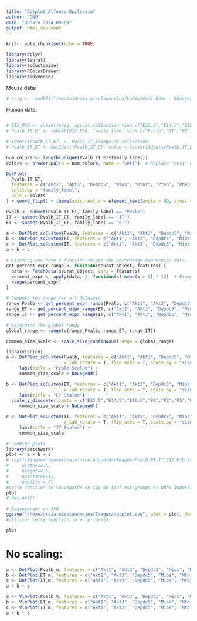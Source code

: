 ```yaml
---
title: "Dotplot_Alfonso_Epilepsia"
author: "DNO"
date: "Update 2024-09-09"
output: html_document
---
```


```r
knitr::opts_chunk$set(echo = TRUE)
```

```r
library(dplyr)
library(Seurat)
library(scCustomize)
library(RColorBrewer)
library(tidyverse)
```

Mouse data:

```r
# orig <- readRDS("/media/draia-nicolauondina/LaCie/Ordi Rémi - RNAseq/DD/Sc RNA-Seq/Torch-clustering/mito10/GECortex_PostM/GECortex_PostMsub_celltypefinal.rds")
```

Human data: 

```r

```


```r
# E12_P30 <- subset(orig, age.at.collection %in% c("E12.5","E14.5","E16.5","P0","P2","P5","P8","P16","P30"))
# Pvalb_IT_ET <- subset(E12_P30, family_label %in% c("Pvalb","IT","ET"))
```

```r
# Idents(Pvalb_IT_ET) <- Pvalb_IT_ET$age.at.collection
# Pvalb_IT_ET <- SetIdent(Pvalb_IT_ET, value = factor(Idents(Pvalb_IT_ET), levels = c("E12.5","E14.5","E16.5","P0","P2","P5","P8","P16","P30")))
```

```r
num_colors <- length(unique(Pvalb_IT_ET$family_label))
colors <- brewer.pal(n = num_colors, name = "Set1")  # Replace "Set1" with another palette name if needed

DotPlot(
  Pvalb_IT_ET, 
  features = c("Akt1", "Akt3", "Depdc5", "Mios", "Mtor", "Pten", "Rheb", "Tsc1", "Tsc2", "Wdr59", "Braf"), 
  split.by = "family_label", 
  cols = colors
) + coord_flip() + theme(axis.text.x = element_text(angle = 90, vjust = 0.5, hjust=1)) + labs(title = "Pvalb ET IT Gene Expression by timepoint")
```

```r
Pvalb <- subset(Pvalb_IT_ET, family_label == "Pvalb")
IT <- subset(Pvalb_IT_ET, family_label == "IT")
ET <- subset(Pvalb_IT_ET, family_label == "ET")
```


```r
a <- DotPlot_scCustom(Pvalb, features = c("Akt1", "Akt3", "Depdc5", "Mios", "Mtor", "Pten", "Rheb", "Tsc1", "Tsc2", "Wdr59", "Braf"), x_lab_rotate = T, flip_axes = T, scale.by = "size", col.min = -1, col.max = 1) + labs(title = "Pvalb Scaled") 
b <- DotPlot_scCustom(ET, features = c("Akt1", "Akt3", "Depdc5", "Mios", "Mtor", "Pten", "Rheb", "Tsc1", "Tsc2", "Wdr59", "Braf"), x_lab_rotate = T, flip_axes = T, scale.by = "size", col.min = -1, col.max = 1) + labs(title = "ET Scaled") 
c <- DotPlot_scCustom(IT, features = c("Akt1", "Akt3", "Depdc5", "Mios", "Mtor", "Pten", "Rheb", "Tsc1", "Tsc2", "Wdr59", "Braf"), x_lab_rotate = T, flip_axes = T, scale.by = "size", col.min = -1, col.max = 1) + labs(title = "IT Scaled")
a + b + c
```

```r
# Assuming you have a function to get the percentage expression data
get_percent_expr_range <- function(seurat_object, features) {
  data <- FetchData(seurat_object, vars = features)
  percent_expr <- apply(data, 2, function(x) mean(x > 0) * 12)  # Example calculation
  range(percent_expr)
}

# Compute the range for all datasets
range_Pvalb <- get_percent_expr_range(Pvalb, c("Akt1", "Akt3", "Depdc5", "Mios", "Mtor", "Pten", "Rheb", "Tsc1", "Tsc2", "Wdr59", "Braf"))
range_ET <- get_percent_expr_range(ET, c("Akt1", "Akt3", "Depdc5", "Mios", "Mtor", "Pten", "Rheb", "Tsc1", "Tsc2", "Wdr59", "Braf"))
range_IT <- get_percent_expr_range(IT, c("Akt1", "Akt3", "Depdc5", "Mios", "Mtor", "Pten", "Rheb", "Tsc1", "Tsc2", "Wdr59", "Braf"))

# Determine the global range
global_range <- range(c(range_Pvalb, range_ET, range_IT))

common_size_scale <- scale_size_continuous(range = global_range)

library(scico)
a <- DotPlot_scCustom(Pvalb, features = c("Akt1", "Akt3", "Depdc5", "Mios", "Mtor", "Pten", "Rheb", "Tsc1", "Tsc2", "Wdr59", "Braf"), 
                      x_lab_rotate = T, flip_axes = T, scale.by = "size", col.min = -1, col.max = 1, colors_use = c("#00008b", "#1e90ff", "#cccccc", "#ffa500","#ff4500")) + 
     labs(title = "Pvalb Scaled") + 
     common_size_scale + NoLegend()

b <- DotPlot_scCustom(ET, features = c("Akt1", "Akt3", "Depdc5", "Mios", "Mtor", "Pten", "Rheb", "Tsc1", "Tsc2", "Wdr59", "Braf"), 
                      x_lab_rotate = T, flip_axes = T, scale.by = "size", col.min = -1, col.max = 1, colors_use = c("#00008b", "#1e90ff", "#cccccc", "#ffa500","#ff4500")) + 
     labs(title = "ET Scaled") + 
  scale_y_discrete(limits = c("E12.5","E14.5","E16.5","P0","P2","P5","P8","P16","P30")) +
     common_size_scale + NoLegend() 

c <- DotPlot_scCustom(IT, features = c("Akt1", "Akt3", "Depdc5", "Mios", "Mtor", "Pten", "Rheb", "Tsc1", "Tsc2", "Wdr59", "Braf"), 
                      x_lab_rotate = T, flip_axes = T, scale.by = "size", col.min = -1, col.max = 1, colors_use = c("#00008b", "#1e90ff", "#cccccc", "#ffa500","#ff4500")) + 
     labs(title = "IT Scaled") + 
     common_size_scale

# Combine plots
library(patchwork)
plot <- a + b + c
# svg(filename="/home/draia-nicolauondina/Images/Pvalb_ET_IT_E12_P30.svg",
#     width=12.5,
#     height=4.5,
#     pointsize=12, 
#     onefile = F)
#cette fonction le sauvegarde en svg où tout est groupé et donc impossible a degrouper ensuite
plot
# dev.off()

# Sauvegarder en SVG
ggsave("/home/draia-nicolauondina/Images/dotplot.svg", plot = plot, device = "svg", width = 12.5, height = 4.5)
#utiliser cette fonction la en priorité

plot

```


# No scaling:

```r
a <- DotPlot(Pvalb_m, features = c("Akt1", "Akt3", "Depdc5", "Mios", "Mtor", "Pten", "Rheb", "Tsc1", "Tsc2", "Wdr59", "Braf"),scale= F, cols = c("blue", "red")) + labs(title = "Pvalb") + theme(axis.text.x = element_text(angle = 90, vjust = 0.5, hjust=1)) + coord_flip()
b <- DotPlot(ET_m, features = c("Akt1", "Akt3", "Depdc5", "Mios", "Mtor", "Pten", "Rheb", "Tsc1", "Tsc2", "Wdr59", "Braf"), scale =F, cols = c("blue", "red")) + labs(title = "ET") + theme(axis.text.x = element_text(angle = 90, vjust = 0.5, hjust=1)) + coord_flip()
c <- DotPlot(IT_m, features = c("Akt1", "Akt3", "Depdc5", "Mios", "Mtor", "Pten", "Rheb", "Tsc1", "Tsc2", "Wdr59", "Braf"), scale =F, cols = c("blue", "red")) + labs(title = "IT", scale= F) + theme(axis.text.x = element_text(angle = 90, vjust = 0.5, hjust=1)) + coord_flip()
a + b + c
```

```r
a <- VlnPlot(Pvalb_m, features = c("Akt1", "Akt3", "Depdc5", "Mios", "Mtor", "Pten", "Rheb", "Tsc1", "Tsc2", "Wdr59", "Braf"), stack = T, flip = T) + labs(title = "Pvalb Raw Gene Expression") + NoLegend() + theme(axis.text.x = element_text(angle = 90, vjust = 0.5, hjust=1)) 
b <- VlnPlot(ET_m, features = c("Akt1", "Akt3", "Depdc5", "Mios", "Mtor", "Pten", "Rheb", "Tsc1", "Tsc2", "Wdr59", "Braf"), stack = T, flip = T) + labs(title = "ET Raw Gene Expression") + NoLegend() + theme(axis.text.x = element_text(angle = 90, vjust = 0.5, hjust=1)) 
c <- VlnPlot(IT_m, features = c("Akt1", "Akt3", "Depdc5", "Mios", "Mtor", "Pten", "Rheb", "Tsc1", "Tsc2", "Wdr59", "Braf"), stack = T, flip = T) + labs(title = "IT Raw Gene Expression") + theme(axis.text.x = element_text(angle = 90, vjust = 0.5, hjust=1)) 
a + b + c
```

